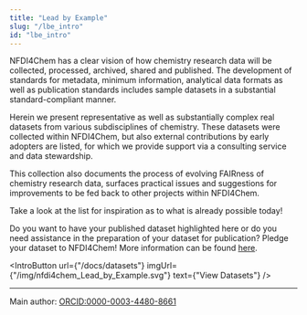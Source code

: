 ```yaml
---
title: "Lead by Example"
slug: "/lbe_intro"
id: "lbe_intro"
---
```



NFDI4Chem has a clear vision of how chemistry research data will be collected, processed, archived, shared and published. The development of standards for metadata, minimum information, analytical data formats as well as publication standards includes sample datasets in a substantial standard-compliant manner.

Herein we present representative as well as substantially complex real datasets from various subdisciplines of chemistry. These datasets were collected within NFDI4Chem, but also external contributions by early adopters are listed, for which we provide support via a consulting service and data stewardship.

This collection also documents the process of evolving FAIRness of chemistry research data, surfaces practical issues and suggestions for improvements to be fed back to other projects within NFDI4Chem.

Take a look at the list for inspiration as to what is already possible today!

Do you want to have your published dataset highlighted here or do you need assistance in the preparation of your dataset for publication? Pledge your dataset to NFDI4Chem! More information can be found [here](https://www.nfdi4chem.de/index.php/2022/12/15/data-pledge/).

<IntroButton url={"/docs/datasets"} imgUrl={"/img/nfdi4chem_Lead_by_Example.svg"} text={"View Datasets"} />

----
Main author: [ORCID:0000-0003-4480-8661](https://orcid.org/0000-0003-4480-8661)
